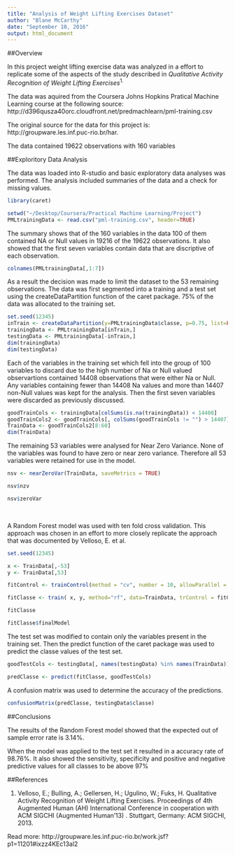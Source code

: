```yaml
---
title: "Analysis of Weight Lifting Exercises Dataset"
author: "Blane McCarthy"
date: "September 10, 2016"
output: html_document
---
```


##Overview

In this project weight lifting exercise data was analyzed in a effort to replicate some of the aspects of the study described in *Qualitative Activity Recognition of Weight Lifting Exercises*^1.^ 

The data was aquired from the Coursera Johns Hopkins Pratical Machine Learning course at the following source:
http://d396qusza40orc.cloudfront.net/predmachlearn/pml-training.csv

The original source for the data for this project is: http://groupware.les.inf.puc-rio.br/har. 

The data contained 19622 observations with 160 variables


##Exploritory Data Analysis

The data was loaded into R-studio and basic exploratory data analyses was performed. The analysis included summaries of the data and a check for missing values.  

```r
library(caret)
```

```r
setwd("~/Desktop/Coursera/Practical Machine Learning/Project")
PMLtrainingData <- read.csv("pml-training.csv", header=TRUE)

```
The summary shows that of the 160 variables in the data 100 of them contained NA or Null values in 19216 of the 19622 observations.  It also showed that the first seven variables contain data that are discriptive of each observation.

```r
colnames(PMLtrainingData[,1:7])
```

As a result the decision was made to limit the dataset to the 53 remaining observations.  The data was first segmented into a training and a test set using the createDataPartition function of the caret package.  75% of the data was allocated to the training set. 

```r
set.seed(12345)
inTrain <- createDataPartition(y=PMLtrainingData$classe, p=0.75, list=FALSE)
trainingData <- PMLtrainingData[inTrain,]
testingData <- PMLtrainingData[-inTrain,]
dim(trainingData)
dim(testingData)
```

Each of the variables in the training set which fell into the group of 100 variables to discard due to the high number of Na or Null valued observartions contained 14408 observations that were either Na or Null.  Any variables containing fewer than 14408 Na values and more than 14407 non-Null values was kept for the analysis. Then the first seven variables were discarded as previously discussed.

```r
goodTrainCols <- trainingData[colSums(is.na(trainingData)) < 14408]
goodTrainCols2 <- goodTrainCols[, colSums(goodTrainCols != "") > 14407]
TrainData <- goodTrainCols2[8:60]
dim(TrainData)
```

The remaining 53 variables were analysed for Near Zero Variance.  None of the variables was found to have zero or near zero variance.  Therefore all 53 variables were retained for use in the model.

```r
nsv <- nearZeroVar(TrainData, saveMetrics = TRUE)

nsv$nzv

nsv$zeroVar
```

&nbsp; 

A Random Forest model was used with ten fold cross validation.  This approach was chosen in an effort to more closely replicate the approach that was documented by Velloso, E. et al.


```r

set.seed(12345)

x <- TrainData[,-53]
y <- TrainData[,53]

fitControl <- trainControl(method = "cv", number = 10, allowParallel = FALSE)

fitClasse <- train( x, y, method="rf", data=TrainData, trControl = fitControl, ntree=10)

fitClasse

fitClasse$finalModel
```

The test set was modified to contain only the variables present in the training set. Then the predict function of the caret package was used to predict the classe values of the test set. 

```r

goodTestCols <- testingData[, names(testingData) %in% names(TrainData)]

predClasse <- predict(fitClasse, goodTestCols)
```

A confusion matrix was used to determine the accuracy of the predictions.

```r
confusionMatrix(predClasse, testingData$classe)

```

##Conclusions 

The results of the Random Forest model showed that the expected out of sample error rate is 3.14%.  

When the model was applied to the test set it resulted in a accuracy rate of 98.76%.  It also showed the sensitivity, specificity and positive and negative predictive values for all classes to be above 97%

\pagebreak


##References

1. Velloso, E.; Bulling, A.; Gellersen, H.; Ugulino, W.; Fuks, H. Qualitative Activity Recognition of Weight Lifting Exercises. Proceedings of 4th Augmented Human (AH) International Conference in cooperation with ACM SIGCHI (Augmented Human'13) . Stuttgart, Germany: ACM SIGCHI, 2013.

Read more: http://groupware.les.inf.puc-rio.br/work.jsf?p1=11201#ixzz4KEc13al2

